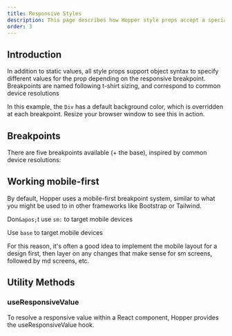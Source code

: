 ```yaml
---
title: Responsive Styles
description: This page describes how Hopper style props accept a specialized syntax to support responsive breakpoints. These responsive properties help build adaptive user interfaces.
order: 3
---
```


## Introduction

In addition to static values, all style props support object syntax to specify different values for the prop depending on the responsive breakpoint. Breakpoints are named following t-shirt sizing, and correspond to common device resolutions

In this example, the `Div` has a default background color, which is overridden at each breakpoint. Resize your browser window to see this in action.

<Example src="HopperProvider/docs/responsive-styles/introduction" isOpen />

## Breakpoints

There are five breakpoints available (+ the base), inspired by common device resolutions:

<BreakpointTable />

## Working mobile-first

By default, Hopper uses a mobile-first breakpoint system, similar to what you might be used to in other frameworks like Bootstrap or Tailwind.

<Callout variant="error">Don`&apos;`t use `sm:` to target mobile devices</Callout>

<Example src="HopperProvider/docs/responsive-styles/mobile-first-do-not" isOpen />

<Callout variant="success">Use `base` to target mobile devices</Callout>

<Example src="HopperProvider/docs/responsive-styles/mobile-first-do" isOpen />

For this reason, it's often a good idea to implement the mobile layout for a design first, then layer on any changes that make sense for sm screens, followed by md screens, etc.

## Utility Methods

### useResponsiveValue

To resolve a responsive value within a React component, Hopper provides the useResponsiveValue hook.

<Example src="HopperProvider/docs/responsive-styles/useResponsiveValue" isOpen />
